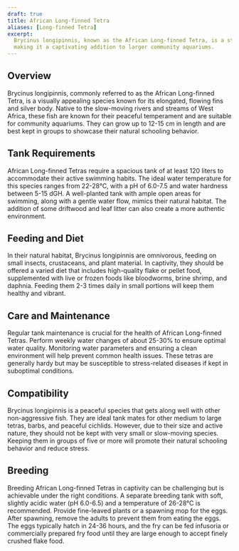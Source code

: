 ```yaml
---
draft: true
title: African Long-finned Tetra
aliases: [Long-finned Tetra]
excerpt:
  Brycinus longipinnis, known as the African Long-finned Tetra, is a striking freshwater fish with long, flowing fins,
  making it a captivating addition to larger community aquariums.
---
```


## Overview

Brycinus longipinnis, commonly referred to as the African Long-finned Tetra, is a visually appealing species known for
its elongated, flowing fins and silver body. Native to the slow-moving rivers and streams of West Africa, these fish are
known for their peaceful temperament and are suitable for community aquariums. They can grow up to 12-15 cm in length
and are best kept in groups to showcase their natural schooling behavior.

## Tank Requirements

African Long-finned Tetras require a spacious tank of at least 120 liters to accommodate their active swimming habits.
The ideal water temperature for this species ranges from 22-28°C, with a pH of 6.0-7.5 and water hardness between 5-15
dGH. A well-planted tank with ample open areas for swimming, along with a gentle water flow, mimics their natural
habitat. The addition of some driftwood and leaf litter can also create a more authentic environment.

## Feeding and Diet

In their natural habitat, Brycinus longipinnis are omnivorous, feeding on small insects, crustaceans, and plant
material. In captivity, they should be offered a varied diet that includes high-quality flake or pellet food,
supplemented with live or frozen foods like bloodworms, brine shrimp, and daphnia. Feeding them 2-3 times daily in small
portions will keep them healthy and vibrant.

## Care and Maintenance

Regular tank maintenance is crucial for the health of African Long-finned Tetras. Perform weekly water changes of about
25-30% to ensure optimal water quality. Monitoring water parameters and ensuring a clean environment will help prevent
common health issues. These tetras are generally hardy but may be susceptible to stress-related diseases if kept in
suboptimal conditions.

## Compatibility

Brycinus longipinnis is a peaceful species that gets along well with other non-aggressive fish. They are ideal tank
mates for other medium to large tetras, barbs, and peaceful cichlids. However, due to their size and active nature, they
should not be kept with very small or slow-moving species. Keeping them in groups of five or more will promote their
natural schooling behavior and reduce stress.

## Breeding

Breeding African Long-finned Tetras in captivity can be challenging but is achievable under the right conditions. A
separate breeding tank with soft, slightly acidic water (pH 6.0-6.5) and a temperature of 26-28°C is recommended.
Provide fine-leaved plants or a spawning mop for the eggs. After spawning, remove the adults to prevent them from eating
the eggs. The eggs typically hatch in 24-36 hours, and the fry can be fed infusoria or commercially prepared fry food
until they are large enough to accept finely crushed flake food.
